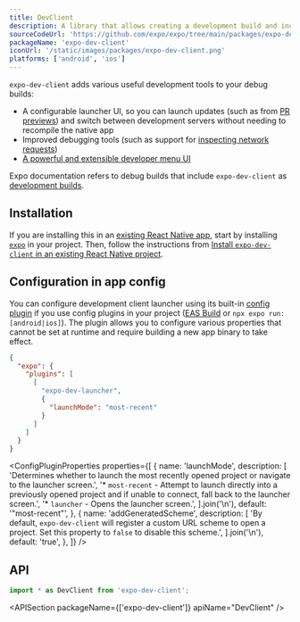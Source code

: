 ```yaml
---
title: DevClient
description: A library that allows creating a development build and includes useful development tools.
sourceCodeUrl: 'https://github.com/expo/expo/tree/main/packages/expo-dev-client'
packageName: 'expo-dev-client'
iconUrl: '/static/images/packages/expo-dev-client.png'
platforms: ['android', 'ios']
---
```



`expo-dev-client` adds various useful development tools to your debug builds:

- A configurable launcher UI, so you can launch updates (such as from [PR previews](/develop/development-builds/development-workflows#pr-previews)) and switch between development servers without needing to recompile the native app
- Improved debugging tools (such as support for [inspecting network requests](/debugging/tools/#inspecting-network-requests))
- [A powerful and extensible developer menu UI](/debugging/tools#developer-menu)

Expo documentation refers to debug builds that include `expo-dev-client` as [development builds](/develop/development-builds/introduction/).

## Installation

<APIInstallSection hideBareInstructions />

If you are installing this in an [existing React Native app](/bare/overview/), start by installing [`expo`](/bare/installing-expo-modules/) in your project. Then, follow the instructions from [Install `expo-dev-client` in an existing React Native project](/bare/install-dev-builds-in-bare/).

## Configuration in app config

You can configure development client launcher using its built-in [config plugin](/config-plugins/introduction/) if you use config plugins in your project ([EAS Build](/build/introduction) or `npx expo run:[android|ios]`). The plugin allows you to configure various properties that cannot be set at runtime and require building a new app binary to take effect.

<ConfigPluginExample>

```json app.json
{
  "expo": {
    "plugins": [
      [
        "expo-dev-launcher",
        {
          "launchMode": "most-recent"
        }
      ]
    ]
  }
}
```

</ConfigPluginExample>

<ConfigPluginProperties
  properties={[
    {
      name: 'launchMode',
      description: [
        'Determines whether to launch the most recently opened project or navigate to the launcher screen.',
        '* `most-recent` - Attempt to launch directly into a previously opened project and if unable to connect, fall back to the launcher screen.',
        '* `launcher` - Opens the launcher screen.',
      ].join('\n'),
      default: '"most-recent"',
    },
    {
      name: 'addGeneratedScheme',
      description: [
        'By default, `expo-dev-client` will register a custom URL scheme to open a project. Set this property to `false` to disable this scheme.',
      ].join('\n'),
      default: 'true',
    },
  ]}
/>

## API

```js
import * as DevClient from 'expo-dev-client';
```

<APISection packageName={['expo-dev-client']} apiName="DevClient" />
